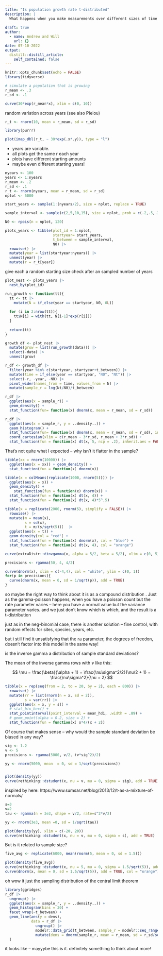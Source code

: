 ```yaml
---
title: "Is population growth rate t-distributed"
description: |
  What happens when you make measurements over different sizes of time interval?
  
draft: true
author:
  - name: Andrew and Will
    url: {}
date: 07-10-2022
output:
  distill::distill_article:
    self_contained: false
---
```



```r
knitr::opts_chunk$set(echo = FALSE)
library(tidyverse)
```

```r
# simulate a population that is growing 
r_mean <- .3
r_sd <- .1

curve(30*exp(r_mean*x), xlim = c(0, 10))
```

random variation across years (see also Pielou)

```r
r_t <- rnorm(10, mean = r_mean, sd = r_sd)

library(purrr)

plot(imap_dbl(r_t, ~ 30*exp(.x*.y)), type = "l")


```

* years are variable. 
* all plots get the same r each year
* plots have different starting amounts
* maybe even different starting years!

```r
nyears <- 100
years <- 1:nyears
r_mean <- .2
r_sd <- .1
r_t <- rnorm(nyears, mean = r_mean, sd = r_sd)
nplot <- 5000

start_years <- sample(1:(nyears/2), size = nplot, replace = TRUE)

sample_interval <- sample(c(2,5,10,15), size = nplot, prob = c(.2,.5,.3,.1), replace = TRUE)

N0 <- rpois(n = nplot, 120)

plots_years <- tibble(plot_id = 1:nplot,
                      startyear= start_years, 
                      t_between = sample_interval, 
                      N0) |> 
  rowwise() |> 
  mutate(year = list(startyear:nyears)) |> 
  unnest(year) |> 
  mutate(r = r_t[year])
```

give each a random starting size
check after an sampled number of years

```r
plot_nest <- plots_years |> 
  nest_by(plot_id)

run_growth <- function(tt){
  tt <- tt |> 
    mutate(N = if_else(year == startyear, N0, 0L))
  
  for (i in 2:nrow(tt)){
    tt$N[i] = with(tt, N[i-1]*exp(r[i]))
  }
  
  return(tt)
}

growth_df <- plot_nest |> 
  mutate(grow = list(run_growth(data))) |> 
  select(-data) |> 
  unnest(grow)


```


```r
r_df <- growth_df |> 
  filter(year %in% c(startyear, startyear+t_between)) |> 
  mutate(time = if_else(year == startyear, "N0", "Nt")) |> 
  select(-r, -year, -N0) |> 
  pivot_wider(names_from = time, values_from = N) |> 
  mutate(sample_r = log(Nt/N0)/t_between)
```



```r
r_df |> 
  ggplot(aes(x = sample_r)) + 
  geom_density() + 
  stat_function(fun= function(x) dnorm(x, mean = r_mean, sd = r_sd))
```

```r
r_df |> 
  ggplot(aes(x = sample_r, y = ..density..)) + 
  geom_histogram() + 
  stat_function(fun= function(x) dnorm(x, mean = r_mean, sd = r_sd), inherit.aes = FALSE, xlim =  c(r_mean - 3*r_sd, r_mean + 3*r_sd) )  +
  coord_cartesian(xlim = c(r_mean - 3*r_sd, r_mean + 3*r_sd)) + 
  stat_function(fun = function(x) dt(x, 5, ncp = .2), inherit.aes = FALSE)
```

That's not quite what I expected -- why isn't it flatter in the sample? 


```r
tibble(xx = rnorm(10000)) |> 
  ggplot(aes(x = xx)) + geom_density() + 
  stat_function(fun = function(x) dnorm(x))
```


```r
tibble(x = colMeans(replicate(1000, rnorm(5)))) |> 
  ggplot(aes(x = x)) + 
  geom_density() + 
    stat_function(fun = function(x) dnorm(x)) + 
  stat_function(fun = function(x) dt(x, 4)) + 
  stat_function(fun = function(x) dt(x, 4)*5^.5)
```

```r
tibble(x = replicate(2000, rnorm(5), simplify = FALSE)) |> 
  rowwise() |> 
  mutate(m = mean(x),
         s = sd(x),
         t = m/(s/sqrt(5)))  |> 
  ggplot(aes(x = t)) + 
  geom_density(col = "red") + 
  stat_function(fun = function(x) dnorm(x), col = "blue") + 
  stat_function(fun = function(x) dt(x, 4), col = "orange")

```

```r
curve(extraDistr::dinvgamma(x, alpha = 5/2, beta = 5/2), xlim = c(0, 5))
```

```r
precisions <- rgamma(50, 4, 4/2)

curve(dnorm(x), xlim = c(-4,4), col = "white", ylim = c(0, 1))
for(p in precisions){
  curve(dnorm(x, mean = 0, sd = 1/sqrt(p)), add = TRUE)
}
```


so maybe the right way to think about it is as a compound distribution . Just as the gamma-poisson happens, when you have a poisson count but the rate parameter varies -- here you have a normal value but the variance parameter varies. and we just don't know which is which, and the result is a t-distribution

just as in the neg-binomial case, there is another solution -- fine control, with random effects for sites, species, years, etc. 

but i still find it unsatisfying that the `nu` parameter, the degrees of freedon, doesn't factor into this model in the same way! 


is the inverse gamma a distribution of sample standard deviations? 

The mean of the inverse gamma rows with $\nu$ like this:

$$
\mu  = \frac{\beta}{\alpha + 1} = \frac{\nu\sigma^2/2}{\nu/2 + 1} = \frac{\nu\sigma^2}{\nu  + 2}
$$


```r
tibble(x = rep(seq(from = 2, to = 20, by = 2), each = 800)) |> 
  rowwise() |> 
  mutate(rr = list(rnorm(n = x, sd = 2)),
         s = var(rr)) |> 
  ggplot(aes(x = x, y = s)) + 
  # stat_bin_hex() + 
  stat_pointinterval(point_interval = mean_hdi, .width = .89) + 
  # geom_point(alpha = 0.2, size = 2) + 
  stat_function(fun = function(x) x*4/(x + 2))
```

Of course that makes sense -- why would the sample standard deviation be biased in any way? 




```r
sig <- 1.2
v <- 5
precisions <- rgamma(5000, v/2, (v*sig^2)/2)

yy <- rnorm(5000, mean  = 0, sd = 1/sqrt(precisions))


plot(density(yy))
curve(rethinking::dstudent(x, nu = v, mu = 0, sigma = sig), add = TRUE)

```

inspired by here:
https://www.sumsar.net/blog/2013/12/t-as-a-mixture-of-normals/

```r
s=3
v=2
tau <- rgamma(n = 3e3, shape = v/2, rate=s^2*v/2)

yy <- rnorm(3e3, mean =0, sd = 1/sqrt(tau))

plot(density(yy), xlim = c(-20, 20))
curve(rethinking::dstudent(x, nu = v, mu = 0, sigma = s), add = TRUE)
```

But is it related to sample size?

```r
five_avg <- replicate(6000, mean(rnorm(5, mean = 0, sd = 1.5)))

plot(density(five_avg))
curve(rethinking::dstudent(x, nu = 5, mu = 0, sigma = 1.5/sqrt(5)), add = TRUE)
curve(dnorm(x, mean = 0, sd = 1.5/sqrt(5)), add = TRUE, col = "orange")
```

oh wow it just the sampling distribution of the central limit theorem

```r
library(ggridges)
r_df |> 
  ungroup() |> 
  ggplot(aes(x = sample_r, y = ..density..)) + 
  geom_histogram(bins = 30) + 
  facet_wrap(~t_between) +
  geom_line(aes(y = dens),
            data = r_df |> 
              ungroup() |> 
              modelr::data_grid(t_between, sample_r = modelr::seq_range(sample_r, n = 20)) |> 
              mutate(dens = dnorm(sample_r, mean = r_mean, sd = r_sd/sqrt(t_between)))
  )

```

it looks like -- mayyybe this is it. definitely something to think about more! 
